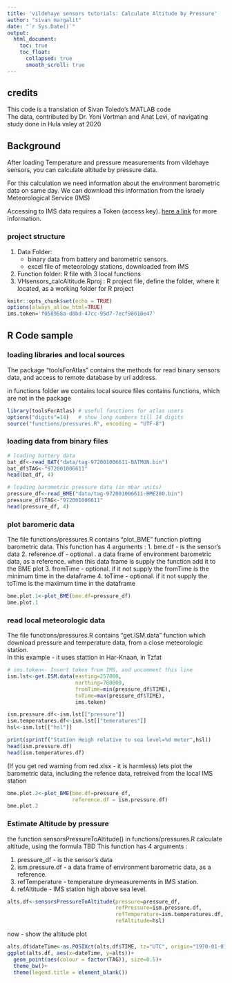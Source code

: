 ---
title: 'vildehaye sensors tutorials: Calculate Altitude by Pressure'
author: "sivan margalit"
date: "`r Sys.Date()`"
output:
  html_document:
    toc: true
    toc_float:
      collapsed: true
      smooth_scroll: true
---
## credits
This code is a translation of Sivan Toledo's MATLAB code  
The data, contributed by Dr. Yoni Vortman and Anat Levi, of navigating study done in Hula valey at 2020

## Background
After loading Temperature and pressure measurements from vildehaye sensors, you can calculate altitude by pressure data. 

For this calculation we need information about the environment barometric data on same day. We can download this information from the Israely Meteorological Service (IMS)

Accessing to IMS data requires a Token (access key).  [here a link](https://ims.gov.il/he/ObservationDataAPI) for more information.

### project structure
<ol>
<li>Data Folder:
  <ul> 
  <li>binary data from battery and barometric sensors.</li>
  <li>excel file of meteorology stations, downloaded from IMS</li> </ul>
</li>
  
<li>Function folder:
R file with 3 local functions</li>
<li>VHsensors_calcAltitude.Rproj : R project file, define the folder, where it located, as a working folder for R project</li>
</ol>



```{r setup, include=FALSE}
knitr::opts_chunk$set(echo = TRUE)
options(always_allow_html=TRUE)
ims.token='f058958a-d8bd-47cc-95d7-7ecf98610e47'
```
## R Code sample 
### loading libraries and local sources
The package "toolsForAtlas" contains the methods for read binary sensors data, and access to remote database by url address.

in functions folder we contains local source files contains functions, which are not in the package

```{r load libraries, message = FALSE}
library(toolsForAtlas) # useful functions for atlas users
options("digits"=14)   # show long numbers till 14 digits
source("functions/pressures.R", encoding = "UTF-8")
```

### loading data from binary files
```{r extract_data_1, message=c(1:4)}
# loading battery data
bat_df<-read_BAT("data/tag-972001006611-BATMON.bin")
bat_df$TAG<-"972001006611"
head(bat_df, 4)

# loading barometric pressure data (in mbar units)
pressure_df<-read_BME("data/tag-972001006611-BME280.bin")
pressure_df$TAG<-"972001006611"
head(pressure_df, 4)
```

### plot baromeric data
The file functions/pressures.R contains "plot_BME" function plotting barometric data.
This function has 4 arguments :
1. bme.df - is the sensor's data
2. reference.df - optional . a data frame of environment  barometric data, as a reference. when this data frame is supply the function add it to the BME plot
3. fromTime - optional. if it not supply the fromTime is the minimum time in the dataframe
4. toTime - optional. if it not supply the toTime is the maximum time in the dataframe
```{r plot_bme_1}
bme.plot.1<-plot_BME(bme.df=pressure_df)
bme.plot.1
```

### read local meteorologic data
The file functions/pressures.R contains "get.ISM.data" function which download pressure and temperature data, from a close meteorologic station.  
In this example - it uses stattion in Har-Knaan, in Tzfat 
```{r read_IMS}
# ims.token<- Insert token from IMS, and uncomment this line
ism.lst<-get.ISM.data(easting=257000,
                      northing=780000,
                      fromTime=min(pressure_df$TIME),
                      toTime=max(pressure_df$TIME),
                      ims.token)

ism.pressure.df<-ism.lst[["pressure"]]
ism.temperatures.df<-ism.lst[["temeratures"]]
hsl<-ism.lst[["hsl"]]

print(sprintf("Station Heigh relative to sea level=%d meter",hsl))
head(ism.pressure.df)
head(ism.temperatures.df)
```
(If you get red warning from red.xlsx - it is harmless)
lets plot the barometric data, including the refence data, retreived from the local IMS station
```{r plot_bme_2}
bme.plot.2<-plot_BME(bme.df=pressure_df, 
                     reference.df = ism.pressure.df)
bme.plot.2
```

### Estimate Altitude by pressure
the function sensorsPressureToAltitude() in functions/pressures.R calculate altitude, using the formula TBD
This function has 4 arguments :
<ol>
<li>pressure_df - is the sensor's data</li>
<li>ism.pressure.df - a data frame of environment  barometric data, as a reference.</li>
<li>refTemperature - temperature drymeasurements in IMS station.</li>
<li>refAltitude - IMS station high above sea level.</li>
</ol>
```{r PressureToAltitude}
alts.df<-sensorsPressureToAltitude(pressure=pressure_df,
                                   refPressure=ism.pressure.df,
                                   refTemperature=ism.temperatures.df,
                                   refAltitude=hsl)
```

now - show the altitude plot
```{r plot_altitude}
alts.df$dateTime<-as.POSIXct(alts.df$TIME, tz="UTC", origin="1970-01-01")
ggplot(alts.df, aes(x=dateTime, y=alts))+
  geom_point(aes(colour = factor(TAG)), size=0.5)+
  theme_bw()+
  theme(legend.title = element_blank())
```